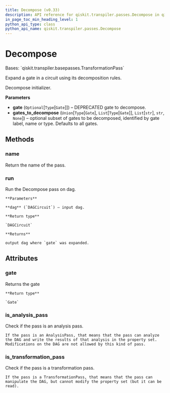 ```yaml
---
title: Decompose (v0.33)
description: API reference for qiskit.transpiler.passes.Decompose in qiskit v0.33
in_page_toc_min_heading_level: 1
python_api_type: class
python_api_name: qiskit.transpiler.passes.Decompose
---
```


# Decompose

<Class id="qiskit.transpiler.passes.Decompose" isDedicatedPage={true} github="https://github.com/qiskit/qiskit/tree/stable/0.19/qiskit/transpiler/passes/basis/decompose.py" signature="Decompose(gate=None, gates_to_decompose=None)" modifiers="class">
  Bases: `qiskit.transpiler.basepasses.TransformationPass`

  Expand a gate in a circuit using its decomposition rules.

  Decompose initializer.

  **Parameters**

  *   **gate** (`Optional`\[`Type`\[`Gate`]]) – DEPRECATED gate to decompose.
  *   **gates\_to\_decompose** (`Union`\[`Type`\[`Gate`], `List`\[`Type`\[`Gate`]], `List`\[`str`], `str`, `None`]) – optional subset of gates to be decomposed, identified by gate label, name or type. Defaults to all gates.

  ## Methods

  <span id="qiskit-transpiler-passes-decompose-name" />

  ### name

  <Function id="qiskit.transpiler.passes.Decompose.name" signature="Decompose.name()">
    Return the name of the pass.
  </Function>

  <span id="qiskit-transpiler-passes-decompose-run" />

  ### run

  <Function id="qiskit.transpiler.passes.Decompose.run" signature="Decompose.run(dag)">
    Run the Decompose pass on dag.

    **Parameters**

    **dag** (`DAGCircuit`) – input dag.

    **Return type**

    `DAGCircuit`

    **Returns**

    output dag where `gate` was expanded.
  </Function>

  ## Attributes

  ### gate

  <Attribute id="qiskit.transpiler.passes.Decompose.gate">
    Returns the gate

    **Return type**

    `Gate`
  </Attribute>

  ### is\_analysis\_pass

  <Attribute id="qiskit.transpiler.passes.Decompose.is_analysis_pass">
    Check if the pass is an analysis pass.

    If the pass is an AnalysisPass, that means that the pass can analyze the DAG and write the results of that analysis in the property set. Modifications on the DAG are not allowed by this kind of pass.
  </Attribute>

  ### is\_transformation\_pass

  <Attribute id="qiskit.transpiler.passes.Decompose.is_transformation_pass">
    Check if the pass is a transformation pass.

    If the pass is a TransformationPass, that means that the pass can manipulate the DAG, but cannot modify the property set (but it can be read).
  </Attribute>
</Class>

